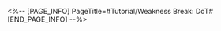 <%-- [PAGE_INFO]
PageTitle=#Tutorial/Weakness Break: DoT#
[END_PAGE_INFO] --%>
{{Tutorial
|sort      = 751101
|title     = Weakness Break: DoT
|subtitle  = 
|type      = 
|about     = 
|image1    = Tutorial Weakness Break DoT 1.png{{subst:void|<!--$UPLOAD:<<SpriteOutput/TutorialPic/TutorialPage_751101.png>-<Tutorial Weakness Break DoT 1.png>-<Tutorial Files>>-->}}
|text1     = Causing Weakness Break with Fire, Lightning, Wind, or Physical DMG will inflict Burn, Shock, Wind Shear, or Bleed {{Color|h|nobold=1|DoT}} effects respectively. When {{Color|h|nobold=1|taking action}}, the target will take DMG of the corresponding Types.
}}